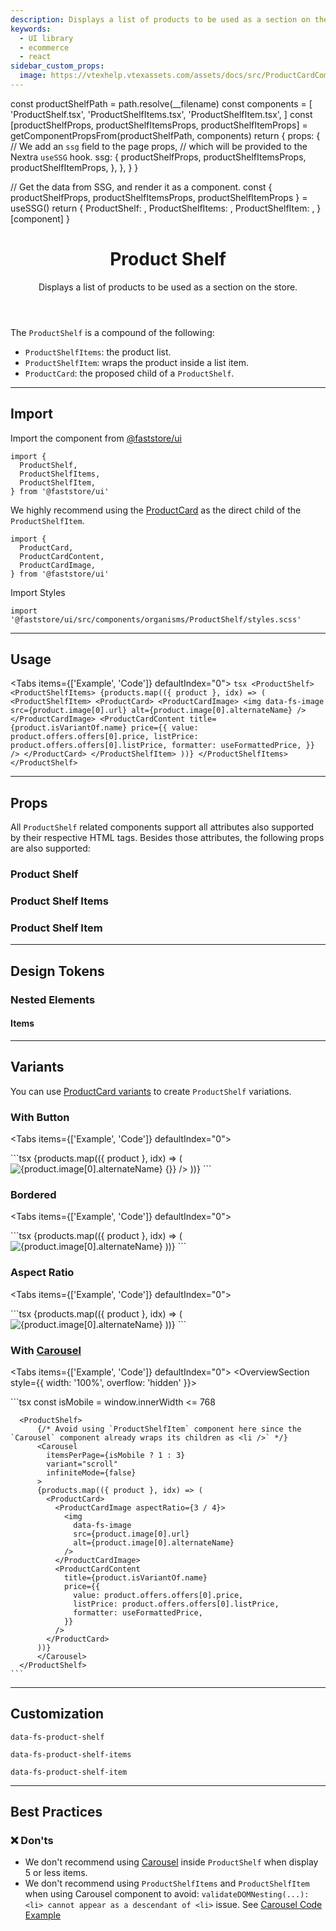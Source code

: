 ```yaml
---
description: Displays a list of products to be used as a section on the store.
keywords:
  - UI library
  - ecommerce
  - react
sidebar_custom_props:
  image: https://vtexhelp.vtexassets.com/assets/docs/src/ProductCardComponent___e6502d57cf7e5bf247f86b64577d4141.png
---
```





  const productShelfPath = path.resolve(__filename)
  const components = [
    'ProductShelf.tsx',
    'ProductShelfItems.tsx',
    'ProductShelfItem.tsx',
  ]
  const [productShelfProps, productShelfItemsProps, productShelfItemProps] =
    getComponentPropsFrom(productShelfPath, components)
  return {
    props: {
      // We add an `ssg` field to the page props,
      // which will be provided to the Nextra `useSSG` hook.
      ssg: {
        productShelfProps,
        productShelfItemsProps,
        productShelfItemProps,
      },
    },
  }
}

  // Get the data from SSG, and render it as a component.
  const { productShelfProps, productShelfItemsProps, productShelfItemProps } =
    useSSG()
  return {
    ProductShelf: <PropsSection propsList={productShelfProps} />,
    ProductShelfItems: <PropsSection propsList={productShelfItemsProps} />,
    ProductShelfItem: <PropsSection propsList={productShelfItemProps} />,
  }[component]
}

<header>

# Product Shelf

Displays a list of products to be used as a section on the store.

</header>

The `ProductShelf` is a compound of the following:

- `ProductShelfItems`: the product list.
- `ProductShelfItem`: wraps the product inside a list item.
- `ProductCard`: the proposed child of a `ProductShelf`.

---

## Import

Import the component from [@faststore/ui](/../components)

```tsx
import {
  ProductShelf,
  ProductShelfItems,
  ProductShelfItem,
} from '@faststore/ui'
```

We highly recommend using the [ProductCard](/components/molecules/product-card) as the direct child of the `ProductShelfItem`.

```tsx
import {
  ProductCard,
  ProductCardContent,
  ProductCardImage,
} from '@faststore/ui'
```

Import Styles

```tsx
import '@faststore/ui/src/components/organisms/ProductShelf/styles.scss'
```

---

## Usage

<Tabs items={['Example', 'Code']} defaultIndex="0">
  <Tab>
    <OverviewSection>
      <ProductShelfUsage items={6}/>
    </OverviewSection>
  </Tab>
  <Tab>
    ```tsx
      <ProductShelf>
        <ProductShelfItems>
          {products.map(({ product }, idx) => (
            <ProductShelfItem>
              <ProductCard>
                <ProductCardImage>
                  <img
                    data-fs-image
                    src={product.image[0].url}
                    alt={product.image[0].alternateName}
                  />
                </ProductCardImage>
                <ProductCardContent
                  title={product.isVariantOf.name}
                  price={{
                    value: product.offers.offers[0].price,
                    listPrice: product.offers.offers[0].listPrice,
                    formatter: useFormattedPrice,
                  }}
                />
              </ProductCard>
            </ProductShelfItem>
          ))}
        </ProductShelfItems>
      </ProductShelf>
    ```

  </Tab>
</Tabs>

---

## Props

All `ProductShelf` related components support all attributes also supported by their respective HTML tags. Besides those attributes, the following props are also supported:

### Product Shelf

<ProductShelfPropsSection component="ProductShelf" />

### Product Shelf Items

<ProductShelfPropsSection component="ProductShelfItems" />

### Product Shelf Item

<ProductShelfPropsSection component="ProductShelfItem" />

---

## Design Tokens

### Nested Elements

#### Items

<TokenTable>
  <TokenRow token="--fs-product-shelf-items-gap" value="var(--fs-grid-gap-1)" />
  <TokenDivider />
  <TokenRow
    token="--fs-product-shelf-items-padding-top"
    value="var(--fs-spacing-0)"
  />
  <TokenRow
    token="--fs-product-shelf-items-padding-bottom"
    value="var(--fs-spacing-3)"
  />
</TokenTable>

---

## Variants

You can use [ProductCard variants](/components/molecules/product-card#variants) to create `ProductShelf` variations.

### With Button

<Tabs items={['Example', 'Code']} defaultIndex="0">
  <Tab>
    <OverviewSection>
      <ProductShelfUsage withButton items={4}/>
    </OverviewSection>

  </Tab>
  <Tab>
    ```tsx
      <ProductShelf>
        <ProductShelfItems>
          {products.map(({ product }, idx) => (
            <ProductShelfItem>
              <ProductCard>
                <ProductCardImage>
                  <img
                    data-fs-image
                    src={product.image[0].url}
                    alt={product.image[0].alternateName}
                  />
                </ProductCardImage>
                <ProductCardContent
                  title={product.isVariantOf.name}
                  price={{
                    value: product.offers.offers[0].price,
                    listPrice: product.offers.offers[0].listPrice,
                    formatter: useFormattedPrice,
                  }}
                  onButtonClick={() => {}}
                />
              </ProductCard>
            </ProductShelfItem>
          ))}
        </ProductShelfItems>
      </ProductShelf>
    ```

  </Tab>
</Tabs>

### Bordered

<Tabs items={['Example', 'Code']} defaultIndex="0">
  <Tab>
    <OverviewSection>
     <ProductShelfUsage bordered items={4}/>
    </OverviewSection>

  </Tab>
  <Tab>
    ```tsx
      <ProductShelf>
        <ProductShelfItems>
          {products.map(({ product }, idx) => (
            <ProductShelfItem>
              <ProductCard bordered>
                <ProductCardImage>
                  <img
                    data-fs-image
                    src={product.image[0].url}
                    alt={product.image[0].alternateName}
                  />
                </ProductCardImage>
                <ProductCardContent
                  title={product.isVariantOf.name}
                  price={{
                    value: product.offers.offers[0].price,
                    listPrice: product.offers.offers[0].listPrice,
                    formatter: useFormattedPrice,
                  }}
                />
              </ProductCard>
            </ProductShelfItem>
          ))}
        </ProductShelfItems>
      </ProductShelf>
    ```

  </Tab>
</Tabs>

### Aspect Ratio

<Tabs items={['Example', 'Code']} defaultIndex="0">
  <Tab>
    <OverviewSection>
      <ProductShelfUsage aspectRatio={3/4}/>
    </OverviewSection>

  </Tab>
  <Tab>
    ```tsx
      <ProductShelf>
        <ProductShelfItems>
          {products.map(({ product }, idx) => (
            <ProductShelfItem>
              <ProductCard>
                <ProductCardImage aspectRatio={3 / 4}>
                  <img
                    data-fs-image
                    src={product.image[0].url}
                    alt={product.image[0].alternateName}
                  />
                </ProductCardImage>
                <ProductCardContent
                  title={product.isVariantOf.name}
                  price={{
                    value: product.offers.offers[0].price,
                    listPrice: product.offers.offers[0].listPrice,
                    formatter: useFormattedPrice,
                  }}
                />
              </ProductCard>
            </ProductShelfItem>
          ))}
        </ProductShelfItems>
      </ProductShelf>
    ```

  </Tab>
</Tabs>

### With [Carousel](/components/molecules/carousel)

<Tabs items={['Example', 'Code']} defaultIndex="0">
  <Tab>
    <OverviewSection style={{ width: '100%', overflow: 'hidden' }}>
      <ProductShelfCarouselUsage/>
    </OverviewSection>

  </Tab>
  <Tab>
    ```tsx
     const isMobile = window.innerWidth <= 768

      <ProductShelf>
          {/* Avoid using `ProductShelfItem` component here since the `Carousel` component already wraps its children as <li />` */}
          <Carousel
            itemsPerPage={isMobile ? 1 : 3}
            variant="scroll"
            infiniteMode={false}
          >
          {products.map(({ product }, idx) => (
            <ProductCard>
              <ProductCardImage aspectRatio={3 / 4}>
                <img
                  data-fs-image
                  src={product.image[0].url}
                  alt={product.image[0].alternateName}
                />
              </ProductCardImage>
              <ProductCardContent
                title={product.isVariantOf.name}
                price={{
                  value: product.offers.offers[0].price,
                  listPrice: product.offers.offers[0].listPrice,
                  formatter: useFormattedPrice,
                }}
              />
            </ProductCard>
          ))}
          </Carousel>
      </ProductShelf>
    ```

  </Tab>
</Tabs>

---

## Customization

`data-fs-product-shelf`

`data-fs-product-shelf-items`

`data-fs-product-shelf-item`

---

## Best Practices

### ❌ Don'ts

- We don't recommend using [Carousel](/components/molecules/carousel) inside `ProductShelf` when display 5 or less items.
- We don't recommend using `ProductShelfItems` and `ProductShelfItem` when using Carousel component to avoid: `validateDOMNesting(...): <li> cannot appear as a descendant of <li>` issue.
  See [Carousel Code Example](/components/organisms/product-shelf#with-carousel)

